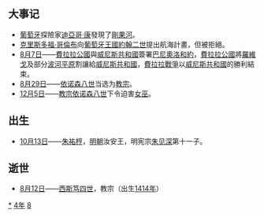 {{yearTOC|1484|明'''[[成化|成化]]二十年'''；越南'''[[洪德|洪德]]十五年'''；日本'''[[文明_(後土御門天皇)|文明]]十六年'''}}
== 大事记 ==
*[[葡萄牙|葡萄牙]]探險家[[迪奥戈·康|迪亞哥·康]]發現了[[剛果河|剛果河]]。
*[[克里斯多福·哥倫布|克里斯多福·哥倫布]]向[[葡萄牙王國|葡萄牙王國]][[約翰二世|約翰二世]]提出航海計畫，但被拒絕。
*[[8月7日|8月7日]]——[[費拉拉公國|費拉拉公國]]與[[威尼斯共和國|威尼斯共和國]]簽署[[巴尼奧洛和約|巴尼奧洛和約]]，[[費拉拉公國|費拉拉公國]]將[[羅維戈|羅維戈]]及部分[[波河平原|波河平原]]割讓給[[威尼斯共和國|威尼斯共和國]]，[[費拉拉戰爭|費拉拉戰爭]]以[[威尼斯共和國|威尼斯共和國]]的勝利結束。
*[[8月29日|8月29日]]——[[依诺森八世|依诺森八世]]当选为[[教宗|教宗]]。
*[[12月5日|12月5日]]——[[教宗|教宗]][[依诺森八世|依诺森八世]]下令迫害[[女巫|女巫]]。

== 出生 ==
*[[10月13日|10月13日]]——[[朱祐梈|朱祐梈]]，[[明朝|明朝]]汝安王，明宪宗[[明宪宗|朱见深]]第十一子。

== 逝世 ==
{{Wikisource year mention}}
*[[8月12日|8月12日]]——[[西斯笃四世|西斯笃四世]]，教宗（出生[[1414年|1414年]]）

[[Category:1484年|*]]
[[Category:1480年代|4年]]
[[Category:15世纪各年|8]]